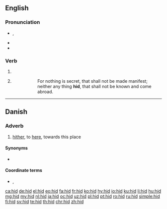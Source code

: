 {{also|HID|híd}}
==English==

===Pronunciation===
* {{enPR|hĭd}}, {{IPA|/hɪd/|lang=en}}
* {{audio|en-us-hid.ogg|Audio (US)|lang=en}}
* {{rhymes|ɪd|lang=en}}

===Verb===
{{head|en|verb form}}

# {{en-simple past of|hide}}
# {{lb|en|archaic}} {{past participle of|hide|lang=en}}
#: {{RQ:Authorized Version|Luke|8|17}}
#:: For nothing is secret, that shall not be made manifest; neither any thing '''hid''', that shall not be known and come abroad.

----

==Danish==

===Adverb===
{{da-adv}}

# {{lb|da|archaic}} [[hither]], to [[here]], towards this place

====Synonyms====
* {{l|da|hertil}}

====Coordinate terms====
* {{l|da|did}}, {{l|da|der}}

[[ca:hid]]
[[de:hid]]
[[el:hid]]
[[eo:hid]]
[[fa:hid]]
[[fr:hid]]
[[ko:hid]]
[[hy:hid]]
[[io:hid]]
[[ku:hid]]
[[li:hid]]
[[hu:hid]]
[[mg:hid]]
[[my:hid]]
[[nl:hid]]
[[ja:hid]]
[[oc:hid]]
[[uz:hid]]
[[pl:hid]]
[[pt:hid]]
[[ro:hid]]
[[ru:hid]]
[[simple:hid]]
[[fi:hid]]
[[sv:hid]]
[[te:hid]]
[[th:hid]]
[[chr:hid]]
[[zh:hid]]
